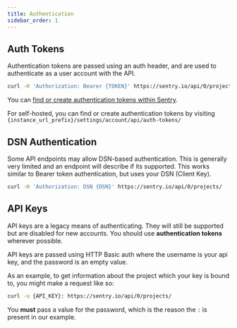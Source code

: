 ```yaml
---
title: Authentication
sidebar_order: 1
---
```


## Auth Tokens

Authentication tokens are passed using an auth header, and are used to authenticate as a user account with the API.

```bash
curl -H 'Authorization: Bearer {TOKEN}' https://sentry.io/api/0/projects/
```

You can [find or create authentication tokens within Sentry](https://sentry.io/api/).

For self-hosted, you can find or create authentication tokens by visiting `{instance_url_prefix}/settings/account/api/auth-tokens/`

## DSN Authentication

Some API endpoints may allow DSN-based authentication. This is generally very limited and an endpoint will describe if its supported. This works similar to Bearer token authentication, but uses your DSN (Client Key).

```bash
curl -H 'Authorization: DSN {DSN}' https://sentry.io/api/0/projects/
```

## API Keys

<Alert level="warning" title="Note">

API keys are a legacy means of authenticating. They will still be supported but are disabled for new accounts. You should use **authentication tokens** wherever possible.

</Alert>

API keys are passed using HTTP Basic auth where the username is your api key, and the password is an empty value.

As an example, to get information about the project which your key is bound to, you might make a request like so:

```bash
curl -u {API_KEY}: https://sentry.io/api/0/projects/
```

<Note>

You **must** pass a value for the password, which is the reason the `:` is present in our example.

</Note>
